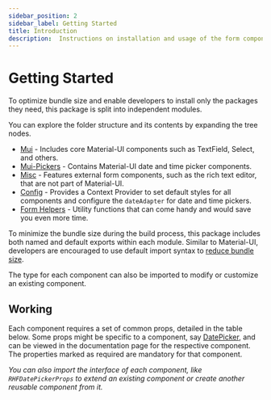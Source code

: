 ```yaml
---
sidebar_position: 2
sidebar_label: Getting Started
title: Introduction
description:  Instructions on installation and usage of the form components in each module of the @nish1896/rhf-mui-components package.
---
```



# Getting Started


To optimize bundle size and enable developers to install only the packages they need,
this package is split into independent modules.

You can explore the folder structure and its contents by expanding the tree nodes.

<FolderStructure />

- [Mui](./components/mui) - Includes core Material-UI components such as TextField, 
Select, and others.
- [Mui-Pickers](./components/mui-pickers) - Contains Material-UI date and 
time picker components.
- [Misc](./components/misc) -  Features external form components, such as the 
rich text editor, that are not part of Material-UI.
- [Config](./customization) - Provides a Context Provider to set default styles 
for all components and configure the `dateAdapter` for date and time pickers.
- [Form Helpers](./form-helpers) - Utility functions that can come handy and would save you
even more time.  

To minimize the bundle size during the build process, this package includes both
named and default exports within each module. Similar to Material-UI, developers 
are encouraged to use default import syntax to [reduce bundle size](https://mui.com/material-ui/guides/minimizing-bundle-size/).

The type for each component can also be imported to modify or customize an 
existing component.  

## Working

Each component requires a set of common props, detailed in the table below.
Some props might be specific to a component, say [DatePicker](../components/mui-pickers/RHFDatePicker#api), 
and can be viewed in the documentation page for the respective component.
The properties marked as required are mandatory for that component.

_You can also import the interface of each component, like `RHFDatePickerProps`
to extend an existing component or create another reusable component from it._

<IntroductionPageTable />